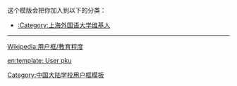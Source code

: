 {{Userbox
  |border-c = #0064a4
  |border-s = 1
  |id-c     = #ffffff
  |id-s     = 10
  |id-fc    = #0064a4
  |info-c   = #0064a4
  |info-s   = 10
  |info-fc  = #ffffff
  |id       = 上外<br>SISU
  |info     = [[:Category:上海外国语大学维基人|<span style="color: #ffffff">这个用户</span>]]是'''[[上海外国语大学|<span class="org", style="color: #ffffff">上海外国语大学]]'''</span>的校友、学生或老师。
}}<includeonly>[[Category:上海外国语大学维基人|{{PAGENAME}}]]</includeonly>
<noinclude>
<div style="clear:both">
这个模版会把你加入到以下的分类：
*[[:Category:上海外国语大学维基人]]
----
[[Wikipedia:用户框/教育程度]]</div>
{{UF-hcard-part}}
[[Category:中国大陆学校用户框模板]]
[[en:template: User pku]]
</noinclude>
